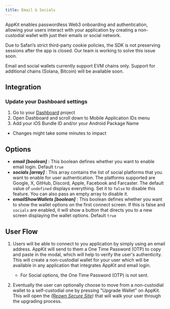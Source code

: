 ```yaml
---
title: Email & Socials
---
```


AppKit enables passwordless Web3 onboarding and authentication, allowing your users interact with your application by creating a non-custodial wallet with just their emails or social network.

<Note>

Due to Safari’s strict third-party cookie policies, the SDK is not preserving sessions after the app is closed. Our team is working to solve this issue soon.

</Note>

<Note>

Email and social wallets currently support EVM chains only. Support for additional chains (Solana, Bitcoin) will be available soon.

</Note>

## Integration

### Update your Dashboard settings
1. Go to your [Dashboard](https://dashboard.reown.com) project
2. Open Dashboard and scroll down to Mobile Application IDs menu
3. Add your iOS Bundle ID and/or your Android Package Name
* Changes might take some minutes to impact


## Options

- **_email [boolean]_** : This boolean defines whether you want to enable email login. Default `true`
- **_socials [array]_** : This array contains the list of social platforms that you want to enable for user authentication. The platforms supported are Google, X, GitHub, Discord, Apple, Facebook and Farcaster. The default value of `undefined` displays everything. Set it to `false` to disable this feature. You can also pass an empty array to disable it.
- **_emailShowWallets [boolean]_** : This boolean defines whether you want to show the wallet options on the first connect screen. If this is false and `socials` are enabled, it will show a button that directs you to a new screen displaying the wallet options. Default `true`

## User Flow

1. Users will be able to connect to you application by simply using an email address. AppKit will send to them a One Time Password (OTP) to copy and paste in the modal, which will help to
   verify the user's authenticity. This will create a non-custodial wallet for your user which will be available in any application that integrates AppKit and email login.

   - For Social options, the One Time Password (OTP) is not sent.

2. Eventually the user can optionally choose to move from a non-custodial wallet to a self-custodial one by pressing "Upgrade Wallet" on AppKit.
   This will open the _([Reown Secure Site](https://secure.reown.com/dashboard))_ that will walk your user through the upgrading process.

